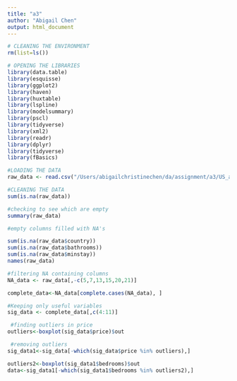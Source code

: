 ```yaml
---
title: "a3"
author: "Abigail Chen"
output: html_document
---
```


```r
# CLEANING THE ENVIRONMENT
rm(list=ls())

# OPENING THE LIBRARIES
library(data.table)
library(esquisse)
library(ggplot2)
library(haven)
library(huxtable)
library(lspline)
library(modelsummary)
library(pscl)
library(tidyverse)
library(xml2)
library(readr)
library(dplyr)
library(tidyverse)
library(fBasics)
```

```r
#LOADING THE DATA
raw_data <- read.csv("/Users/abigailchristinechen/da/assignment/a3/US_abnb.csv", stringsAsFactors = TRUE) 
```

```r
#CLEANING THE DATA
sum(is.na(raw_data))

#checking to see which are empty
summary(raw_data) 

#empty columns filled with NA's

sum(is.na(raw_data$country))   
sum(is.na(raw_data$bathrooms))
sum(is.na(raw_data$minstay))
names(raw_data)

#filtering NA containing columns
NA_data <- raw_data[,-c(5,7,13,15,20,21)]    

complete_data<-NA_data[complete.cases(NA_data), ]

#Keeping only useful variables
sig_data <- complete_data[,c(4:11)] 

 #finding outliers in price 
outliers<-boxplot(sig_data$price)$out

 #removing outliers
sig_data1<-sig_data[-which(sig_data$price %in% outliers),]

outliers2<-boxplot(sig_data1$bedrooms)$out
data<-sig_data1[-which(sig_data1$bedrooms %in% outliers2),]
```